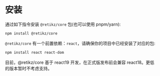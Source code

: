 # 安装

通过如下指令安装 `@retikz/core` 包(也可以使用 pnpm/yarn):

```bash
npm install @retikz/core
```

`@retikz/core` 有一个前置依赖：`react`，请确保你的项目中已经安装了对应的包:

```bash
npm install react react-dom
```

<Alert type="warn">目前，@retikz/core 基于 react19 开发，在正式版发布前会兼容 react18。更低的版本暂时不考虑支持。</Alert>
